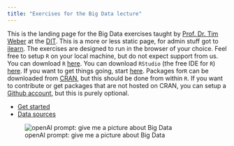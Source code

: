 ```yaml
---
title: "Exercises for the Big Data lecture"
---
```


This is the landing page for the Big Data exercises taught by [Prof. Dr. Tim Weber](https://github.com/mechtrix) at the [DIT](https://www.th-deg.de/en/campus-cham).
This is a more or less static page, for admin stuff got to [ilearn](https://ilearn.th-deg.de/).
The exercises are designed to run in the browser of your choice.
Feel free to setup `R` on your local machine, but do not expect support from us.
You can download `R` [here](https://cran.r-project.org/).
You can download `RStudio` (the free IDE for `R`) [here](https://posit.co/download/rstudio-desktop/).
If you want to get things going, start [here](https://r4ds.hadley.nz/).
Packages for`R` can be downloaded from [CRAN](https://cran.r-project.org/), but this should be done from within `R`.
If you want to contribute or get packages that are not hosted on CRAN, you can setup a [Github account](https://github.com/), but this is purely optional.

* [Get started](get_started.qmd)
* [Data sources](data_sources.qmd)

![openAI prompt: give me a picture about Big Data](img/BigData.png)